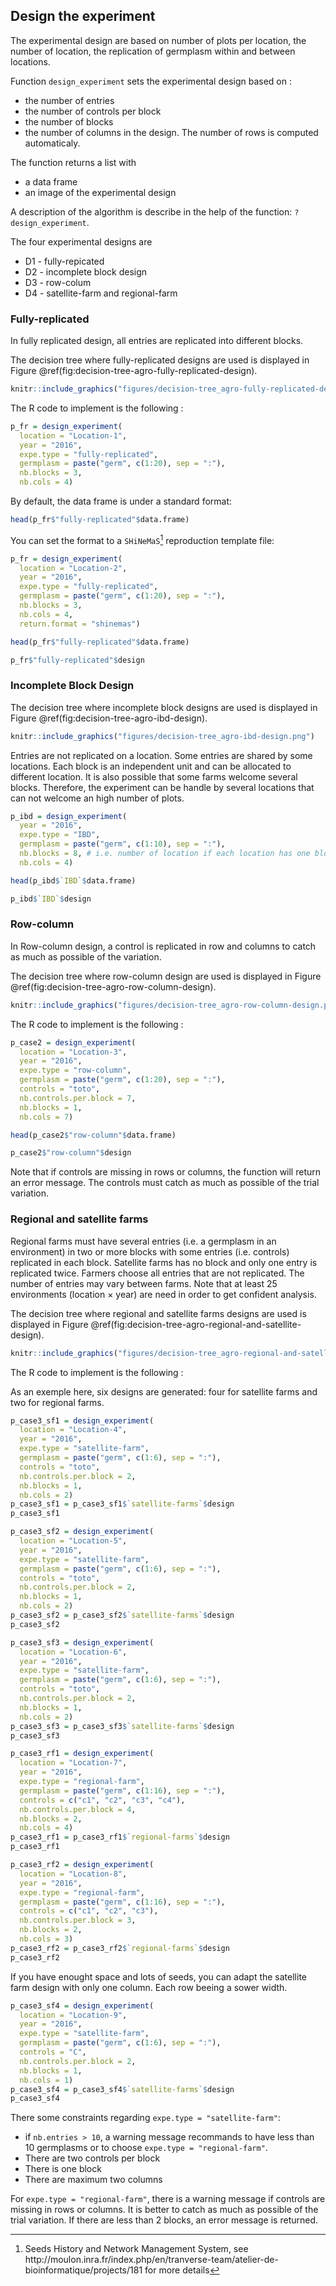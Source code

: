 ## Design the experiment {#doe}

The experimental design are based on number of plots per location, the number of location, the replication of germplasm within and between locations.

Function `design_experiment` sets the experimental design based on :

- the number of entries
- the number of controls per block
- the number of blocks
- the number of columns in the design. The number of rows is computed automaticaly.

The function returns a list with

- a data frame
- an image of the experimental design

A description of the algorithm is describe in the help of the function: `?design_experiment`.

The four experimental designs are 

- D1 - fully-repicated
- D2 - incomplete block design
- D3 - row-colum
- D4 - satellite-farm and regional-farm

### Fully-replicated {#fully-replicated}

In fully replicated design, all entries are replicated into different blocks.

The decision tree where fully-replicated designs are used is displayed in Figure \@ref(fig:decision-tree-agro-fully-replicated-design).

```r
knitr::include_graphics("figures/decision-tree_agro-fully-replicated-design.png")
```

The R code to implement is the following :

```r
p_fr = design_experiment(
  location = "Location-1",
  year = "2016",
  expe.type = "fully-replicated",
  germplasm = paste("germ", c(1:20), sep = ":"),
  nb.blocks = 3,
  nb.cols = 4)
```

By default, the data frame is under a standard format:
```r
head(p_fr$"fully-replicated"$data.frame)
```


You can set the format to a `SHiNeMaS`^[Seeds History and Network Management System, see http://moulon.inra.fr/index.php/en/tranverse-team/atelier-de-bioinformatique/projects/181 for more details] reproduction template file:

```r
p_fr = design_experiment(
  location = "Location-2",
  year = "2016",
  expe.type = "fully-replicated",
  germplasm = paste("germ", c(1:20), sep = ":"),
  nb.blocks = 3,
  nb.cols = 4,
  return.format = "shinemas")
```

```r
head(p_fr$"fully-replicated"$data.frame)
```


```r
p_fr$"fully-replicated"$design
```


### Incomplete Block Design {#ibd}

The decision tree where incomplete block designs are used is displayed in Figure \@ref(fig:decision-tree-agro-ibd-design).

```r
knitr::include_graphics("figures/decision-tree_agro-ibd-design.png")
```

Entries are not replicated on a location. 
Some entries are shared by some locations.
Each block is an independent unit and can be allocated to different location.
It is also possible that some farms welcome several blocks.
Therefore, the experiment can be handle by several locations that can not welcome an high number of plots.

```r
p_ibd = design_experiment(
  year = "2016",
  expe.type = "IBD",
  germplasm = paste("germ", c(1:10), sep = ":"),
  nb.blocks = 8, # i.e. number of location if each location has one block
  nb.cols = 4)
```

```r
head(p_ibd$`IBD`$data.frame)
```


```r
p_ibd$`IBD`$design
```

### Row-column {#row-column}

In Row-column design, a control is replicated in row and columns to catch as much as possible of the variation.

The decision tree where row-column design are used is displayed in Figure \@ref(fig:decision-tree-agro-row-column-design).


```r
knitr::include_graphics("figures/decision-tree_agro-row-column-design.png")
```


The R code to implement is the following :

```r
p_case2 = design_experiment(
  location = "Location-3",
  year = "2016",
  expe.type = "row-column",
  germplasm = paste("germ", c(1:20), sep = ":"),
  controls = "toto",
  nb.controls.per.block = 7,
  nb.blocks = 1,
  nb.cols = 7)
```

```r
head(p_case2$"row-column"$data.frame)
```

```r
p_case2$"row-column"$design
```

Note that if controls are missing in rows or columns, the function will return an error message.
The controls must catch as much as possible of the trial variation.


### Regional and satellite farms {#rf-sf}

Regional farms must have several entries (i.e. a germplasm in an environment) in two or more blocks with some entries (i.e. controls) replicated in each block.
Satellite farms has no block and only one entry is replicated twice.
Farmers choose all entries that are not replicated.
The number of entries may vary between farms.
Note that at least 25 environments (location $\times$ year) are need in order to get confident analysis.

The decision tree where regional and satellite farms designs are used is displayed in Figure \@ref(fig:decision-tree-agro-regional-and-satellite-design).


```r
knitr::include_graphics("figures/decision-tree_agro-regional-and-satellite-design.png")
```


The R code to implement is the following :

As an exemple here, six designs are generated: four for satellite farms and two for regional farms.

```r
p_case3_sf1 = design_experiment(
  location = "Location-4",
  year = "2016",
  expe.type = "satellite-farm",
  germplasm = paste("germ", c(1:6), sep = ":"),
  controls = "toto",
  nb.controls.per.block = 2,
  nb.blocks = 1,
  nb.cols = 2)
p_case3_sf1 = p_case3_sf1$`satellite-farms`$design
p_case3_sf1
```

```r
p_case3_sf2 = design_experiment(
  location = "Location-5",
  year = "2016",
  expe.type = "satellite-farm",
  germplasm = paste("germ", c(1:6), sep = ":"),
  controls = "toto",
  nb.controls.per.block = 2,
  nb.blocks = 1,
  nb.cols = 2)
p_case3_sf2 = p_case3_sf2$`satellite-farms`$design
p_case3_sf2
```

```r
p_case3_sf3 = design_experiment(
  location = "Location-6",
  year = "2016",
  expe.type = "satellite-farm",
  germplasm = paste("germ", c(1:6), sep = ":"),
  controls = "toto",
  nb.controls.per.block = 2,
  nb.blocks = 1,
  nb.cols = 2)
p_case3_sf3 = p_case3_sf3$`satellite-farms`$design
p_case3_sf3
```

```r
p_case3_rf1 = design_experiment(
  location = "Location-7",
  year = "2016",
  expe.type = "regional-farm",
  germplasm = paste("germ", c(1:16), sep = ":"),
  controls = c("c1", "c2", "c3", "c4"),
  nb.controls.per.block = 4,
  nb.blocks = 2,
  nb.cols = 4)
p_case3_rf1 = p_case3_rf1$`regional-farms`$design
p_case3_rf1
```

```r
p_case3_rf2 = design_experiment(
  location = "Location-8",
  year = "2016",
  expe.type = "regional-farm",
  germplasm = paste("germ", c(1:16), sep = ":"),
  controls = c("c1", "c2", "c3"),
  nb.controls.per.block = 3,
  nb.blocks = 2,
  nb.cols = 3)
p_case3_rf2 = p_case3_rf2$`regional-farms`$design
p_case3_rf2
```

If you have enought space and lots of seeds, you can adapt the satellite farm design with only one column.
Each row beeing a sower width.

```r
p_case3_sf4 = design_experiment(
  location = "Location-9",
  year = "2016",
  expe.type = "satellite-farm",
  germplasm = paste("germ", c(1:6), sep = ":"),
  controls = "C",
  nb.controls.per.block = 2,
  nb.blocks = 1,
  nb.cols = 1)
p_case3_sf4 = p_case3_sf4$`satellite-farms`$design
p_case3_sf4
```


There some constraints regarding `expe.type = "satellite-farm"`:

- if `nb.entries > 10`, a warning message recommands to have less than 10 germplasms or to choose `expe.type = "regional-farm"`.
- There are two controls per block
- There is one block
- There are maximum two columns

For `expe.type = "regional-farm"`, there is a warning message if controls are missing in rows or columns.
It is better to catch as much as possible of the trial variation.
If there are less than 2 blocks, an error message is returned.

